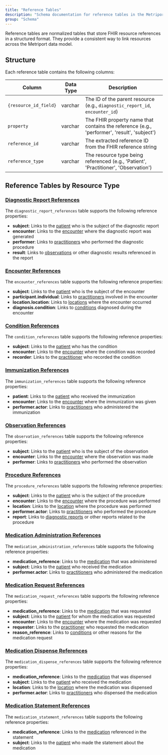 ```yaml
---
title: "Reference Tables"
description: "Schema documentation for reference tables in the Metriport data model"
group: "Schema"
---
```


Reference tables are normalized tables that store FHIR resource references in a structured format. They provide a consistent way to link resources across the Metriport data model.

## Structure

Each reference table contains the following columns:

| Column | Data Type | Description |
| ------ | --------- | ----------- |
| `{resource_id_field}` | varchar | The ID of the parent resource (e.g., `diagnostic_report_id`, `encounter_id`) |
| `property` | varchar | The FHIR property name that contains the reference (e.g., 'performer', 'result', 'subject') |
| `reference_id` | varchar | The extracted reference ID from the FHIR reference string |
| `reference_type` | varchar | The resource type being referenced (e.g., 'Patient', 'Practitioner', 'Observation') |

## Reference Tables by Resource Type

### [Diagnostic Report References](/medical-api/handling-data/schema/diagnostic-report)
The `diagnostic_report_references` table supports the following reference properties:
- **subject**: Links to the [patient](/medical-api/handling-data/schema/patient) who is the subject of the diagnostic report
- **encounter**: Links to the [encounter](/medical-api/handling-data/schema/encounter) where the diagnostic report was generated
- **performer**: Links to [practitioners](/medical-api/handling-data/schema/practitioner) who performed the diagnostic procedure
- **result**: Links to [observations](/medical-api/handling-data/schema/observation) or other diagnostic results referenced in the report

### [Encounter References](/medical-api/handling-data/schema/encounter)
The `encounter_references` table supports the following reference properties:
- **subject**: Links to the [patient](/medical-api/handling-data/schema/patient) who is the subject of the encounter
- **participant.individual**: Links to [practitioners](/medical-api/handling-data/schema/practitioner) involved in the encounter
- **location.location**: Links to [locations](/medical-api/handling-data/schema/location) where the encounter occurred
- **diagnosis.condition**: Links to [conditions](/medical-api/handling-data/schema/condition) diagnosed during the encounter

### [Condition References](/medical-api/handling-data/schema/condition)
The `condition_references` table supports the following reference properties:
- **subject**: Links to the [patient](/medical-api/handling-data/schema/patient) who has the condition
- **encounter**: Links to the [encounter](/medical-api/handling-data/schema/encounter) where the condition was recorded
- **recorder**: Links to the [practitioner](/medical-api/handling-data/schema/practitioner) who recorded the condition

### [Immunization References](/medical-api/handling-data/schema/immunization)
The `immunization_references` table supports the following reference properties:
- **patient**: Links to the [patient](/medical-api/handling-data/schema/patient) who received the immunization
- **encounter**: Links to the [encounter](/medical-api/handling-data/schema/encounter) where the immunization was given
- **performer.actor**: Links to [practitioners](/medical-api/handling-data/schema/practitioner) who administered the immunization

### [Observation References](/medical-api/handling-data/schema/observation)
The `observation_references` table supports the following reference properties:
- **subject**: Links to the [patient](/medical-api/handling-data/schema/patient) who is the subject of the observation
- **encounter**: Links to the [encounter](/medical-api/handling-data/schema/encounter) where the observation was made
- **performer**: Links to [practitioners](/medical-api/handling-data/schema/practitioner) who performed the observation

### [Procedure References](/medical-api/handling-data/schema/procedure)
The `procedure_references` table supports the following reference properties:
- **subject**: Links to the [patient](/medical-api/handling-data/schema/patient) who is the subject of the procedure
- **encounter**: Links to the [encounter](/medical-api/handling-data/schema/encounter) where the procedure was performed
- **location**: Links to the [location](/medical-api/handling-data/schema/location) where the procedure was performed
- **performer.actor**: Links to [practitioners](/medical-api/handling-data/schema/practitioner) who performed the procedure
- **report**: Links to [diagnostic reports](/medical-api/handling-data/schema/diagnostic-report) or other reports related to the procedure

### [Medication Administration References](/medical-api/handling-data/schema/medication-administration)
The `medication_administration_references` table supports the following reference properties:
- **medication_reference**: Links to the [medication](/medical-api/handling-data/schema/medication) that was administered
- **subject**: Links to the [patient](/medical-api/handling-data/schema/patient) who received the medication
- **performer.actor**: Links to [practitioners](/medical-api/handling-data/schema/practitioner) who administered the medication

### [Medication Request References](/medical-api/handling-data/schema/medication-request)
The `medication_request_references` table supports the following reference properties:
- **medication_reference**: Links to the [medication](/medical-api/handling-data/schema/medication) that was requested
- **subject**: Links to the [patient](/medical-api/handling-data/schema/patient) for whom the medication was requested
- **encounter**: Links to the [encounter](/medical-api/handling-data/schema/encounter) where the medication was requested
- **requester**: Links to the [practitioner](/medical-api/handling-data/schema/practitioner) who requested the medication
- **reason_reference**: Links to [conditions](/medical-api/handling-data/schema/condition) or other reasons for the medication request

### [Medication Dispense References](/medical-api/handling-data/schema/medication-dispense)
The `medication_dispense_references` table supports the following reference properties:
- **medication_reference**: Links to the [medication](/medical-api/handling-data/schema/medication) that was dispensed
- **subject**: Links to the [patient](/medical-api/handling-data/schema/patient) who received the medication
- **location**: Links to the [location](/medical-api/handling-data/schema/location) where the medication was dispensed
- **performer.actor**: Links to [practitioners](/medical-api/handling-data/schema/practitioner) who dispensed the medication

### [Medication Statement References](/medical-api/handling-data/schema/medication-statement)
The `medication_statement_references` table supports the following reference properties:
- **medication_reference**: Links to the [medication](/medical-api/handling-data/schema/medication) referenced in the statement
- **subject**: Links to the [patient](/medical-api/handling-data/schema/patient) who made the statement about the medication
